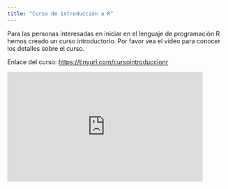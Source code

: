 ```yaml
---
title: "Curso de introducción a R"
---
```


Para las personas interesadas en iniciar en el lenguaje de programación R hemos creado un curso introductorio. Por favor vea el video para conocer los detalles sobre el curso.

Enlace del curso: [https://tinyurl.com/cursointroduccionr](https://tinyurl.com/cursointroduccionr)

<p><iframe width="448" height="252" src="https://www.youtube.com/embed/rcIhyCIi5sI" frameborder="0" allow="accelerometer; autoplay; clipboard-write; encrypted-media; gyroscope; picture-in-picture" allowfullscreen=""></iframe></p>
